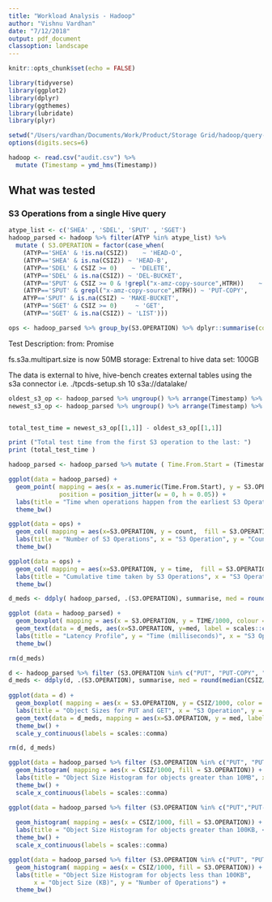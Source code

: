 ```yaml
---
title: "Workload Analysis - Hadoop"
author: "Vishnu Vardhan"
date: "7/12/2018"
output: pdf_document
classoption: landscape
---
```


```r
knitr::opts_chunk$set(echo = FALSE)

library(tidyverse)
library(ggplot2)
library(dplyr)
library(ggthemes)
library(lubridate)
library(plyr)
```


```r
setwd("/Users/vardhan/Documents/Work/Product/Storage Grid/hadoop/query-98")
options(digits.secs=6)

hadoop <- read.csv("audit.csv") %>% 
  mutate (Timestamp = ymd_hms(Timestamp))
```

## What was tested
### S3 Operations from a single Hive query

```r

atype_list <- c('SHEA' , 'SDEL', 'SPUT' , 'SGET')
hadoop_parsed <- hadoop %>% filter(ATYP %in% atype_list) %>% 
  mutate ( S3.OPERATION = factor(case_when(
    (ATYP=='SHEA' & !is.na(CSIZ))    ~ 'HEAD-O',
    (ATYP=='SHEA' & is.na(CSIZ)) ~ 'HEAD-B',                                                                           
    (ATYP=='SDEL' & CSIZ >= 0)    ~ 'DELETE',
    (ATYP=='SDEL' & is.na(CSIZ)) ~ 'DEL-BUCKET',                                                             
    (ATYP=='SPUT' & CSIZ >= 0 & !grepl("x-amz-copy-source",HTRH))    ~ 'PUT',
    (ATYP=='SPUT' & grepl("x-amz-copy-source",HTRH)) ~ 'PUT-COPY',
    ATYP=='SPUT' & is.na(CSIZ) ~ 'MAKE-BUCKET',
    (ATYP=='SGET' & CSIZ >= 0)     ~ 'GET',
    (ATYP=='SGET' & is.na(CSIZ)) ~ 'LIST')))

ops <- hadoop_parsed %>% group_by(S3.OPERATION) %>% dplyr::summarise(count = n(), time = sum(as.numeric(TIME)/1000))
```

Test Description:
from: Promise

fs.s3a.multipart.size is now 50MB
storage: Extrenal to hive
data set: 100GB

The data is external to hive, hive-bench creates external tables using the s3a connector i.e.
./tpcds-setup.sh 10 s3a://datalake/


```r

oldest_s3_op <- hadoop_parsed %>% ungroup() %>% arrange(Timestamp) %>% top_n(-1,Timestamp) %>% select(Timestamp)
newest_s3_op <- hadoop_parsed %>% ungroup() %>% arrange(Timestamp) %>% top_n(1,Timestamp) %>% select(Timestamp)


total_test_time = newest_s3_op[[1,1]] - oldest_s3_op[[1,1]]

print ("Total test time from the first S3 operation to the last: ")
print (total_test_time )

```

```r

hadoop_parsed <- hadoop_parsed %>% mutate ( Time.From.Start = (Timestamp - oldest_s3_op[[1,1]]))

ggplot(data = hadoop_parsed) + 
  geom_point( mapping = aes(x = as.numeric(Time.From.Start), y = S3.OPERATION, color = S3.OPERATION, alpha = 0.1),
              position = position_jitter(w = 0, h = 0.05)) +
  labs(title = "Time when operations happen from the earliest S3 Operation", x = "Time from Start (Secs)", y = "S3 Operation") +
  theme_bw()

```

\newpage
```r
ggplot(data = ops) + 
  geom_col( mapping = aes(x=S3.OPERATION, y = count,  fill = S3.OPERATION)) +
  labs(title = "Number of S3 Operations", x = "S3 Operation", y = "Count") +
  theme_bw()
```

\newpage
```r
ggplot(data = ops) + 
  geom_col( mapping = aes(x=S3.OPERATION, y = time,  fill = S3.OPERATION)) +
  labs(title = "Cumulative time taken by S3 Operations", x = "S3 Operation", y = "Time (milliseconds)") +
  theme_bw()
```

\newpage
```r

d_meds <- ddply( hadoop_parsed, .(S3.OPERATION), summarise, med = round(median(TIME/1000)))

ggplot (data = hadoop_parsed) +
  geom_boxplot( mapping = aes(x = S3.OPERATION, y = TIME/1000, colour = S3.OPERATION)) +
  geom_text(data = d_meds, aes(x=S3.OPERATION, y=med, label = scales::comma(med)), size = 3) +
  labs(title = "Latency Profile", y = "Time (milliseconds)", x = "S3 Operation") + 
  theme_bw() 

rm(d_meds)
```

\newpage
```r
d <- hadoop_parsed %>% filter (S3.OPERATION %in% c("PUT", "PUT-COPY", "GET")) %>% filter ( !is.na(CSIZ))
d_meds <- ddply(d, .(S3.OPERATION), summarise, med = round(median(CSIZ/1000)))
                                                                          
ggplot(data = d) + 
  geom_boxplot( mapping = aes(x = S3.OPERATION, y = CSIZ/1000, color = S3.OPERATION)) +
  labs(title = "Object Sizes for PUT and GET", x = "S3 Operation", y = "Object Size (KB)") +
  geom_text(data = d_meds, mapping = aes(x=S3.OPERATION, y = med, label = scales::comma(med)), size = 3) +
  theme_bw() +
  scale_y_continuous(labels = scales::comma)

rm(d, d_meds)
```



\newpage
```r
ggplot(data = hadoop_parsed %>% filter (S3.OPERATION %in% c("PUT", "PUT-COPY", "GET")) %>% filter ( !is.na(CSIZ) & CSIZ >= 10000000)) + 
  geom_histogram( mapping = aes(x = CSIZ/1000, fill = S3.OPERATION)) +
  labs(title = "Object Size Histogram for objects greater than 10MB", x = "Object Size (KB)", y = "Number of Operations") +
  theme_bw() +
  scale_x_continuous(labels = scales::comma)

```


\newpage
```r
ggplot(data = hadoop_parsed %>% filter (S3.OPERATION %in% c("PUT","PUT-COPY", "GET")) %>% filter ( !is.na(CSIZ) & CSIZ >= 100000 & 
                                                                                          CSIZ < 10000000)) + 
  geom_histogram( mapping = aes(x = CSIZ/1000, fill = S3.OPERATION)) +
  labs(title = "Object Size Histogram for objects greater than 100KB, <10MB", x = "Object Size (KB)", y = "Number of Operations") +
  theme_bw() +
  scale_x_continuous(labels = scales::comma)

```




\newpage
```r
ggplot(data = hadoop_parsed %>% filter (S3.OPERATION %in% c("PUT", "PUT-COPY","GET")) %>% filter ( !is.na(CSIZ) & CSIZ < 100000)) + 
  geom_histogram( mapping = aes(x = CSIZ/1000, fill = S3.OPERATION)) +
  labs(title = "Object Size Histogram for objects less than 100KB", 
       x = "Object Size (KB)", y = "Number of Operations") +
  theme_bw()

```





